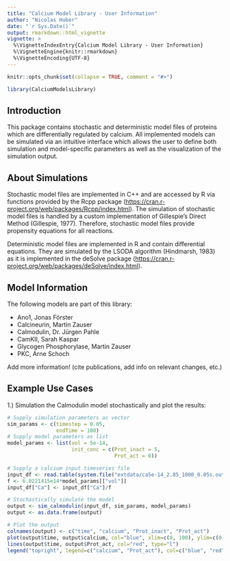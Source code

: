 ```yaml
---
title: "Calcium Model Library - User Information"
author: "Nicolas Huber"
date: "`r Sys.Date()`"
output: rmarkdown::html_vignette
vignette: >
  %\VignetteIndexEntry{Calcium Model Library - User Information}
  %\VignetteEngine{knitr::rmarkdown}
  %\VignetteEncoding{UTF-8}
---
```


```r
knitr::opts_chunk$set(collapse = TRUE, comment = "#>")
```

```r
library(CalciumModelsLibrary)
```

## Introduction

This package contains stochastic and deterministic model files of proteins which are differentially regulated by calcium. 
All implemented models can be simulated via an intuitive interface which allows the user to define both simulation and model-specific parameters as well as the visualization of the simulation output. 

## About Simulations

Stochastic model files are implemented in C++ and are accessed by R via functions provided by the Rcpp package (<https://cran.r-project.org/web/packages/Rcpp/index.html>). The simulation of stochastic model files is handled by a custom implementation of Gillespie's Direct Method (Gillespie, 1977). Therefore, stochastic model files provide propensity equations for all reactions.

Deterministic model files are implemented in R and contain differential equations. They are simulated by the LSODA algorithm (Hindmarsh, 1983) as it is implemented in the deSolve package (<https://cran.r-project.org/web/packages/deSolve/index.html>).

## Model Information

The following models are part of this library:

- Ano1, Jonas Förster
- Calcineurin, Martin Zauser
- Calmodulin, Dr. Jürgen Pahle
- CamKII, Sarah Kaspar
- Glycogen Phosphorylase, Martin Zauser
- PKC, Arne Schoch

Add more information! (cite publications, add info on relevant changes, etc.)

## Example Use Cases

1.) Simulation the Calmodulin model stochastically and plot the results:

```r
# Supply simulation parameters as vector
sim_params <- c(timestep = 0.05,
                endTime = 100)
# Supply model parameters as list
model_params <- list(vol = 5e-14,
                     init_conc = c(Prot_inact = 5,
                                   Prot_act = 0))

# Supply a calcium input timeseries file
input_df <- read.table(system.file("extdata/ca5e-14_2.85_1000_0.05s.out", package = "CalciumModelsLibrary"), col.names = c("time", "steps", "G_alpha", "PLC", "Ca"))
f <- 6.0221415e14*model_params[["vol"]]
input_df["Ca"] <- input_df["Ca"]/f

# Stochastically simulate the model
output <- sim_calmodulin(input_df, sim_params, model_params)
output <- as.data.frame(output)

# Plot the output
colnames(output) <- c("time", "calcium", "Prot_inact", "Prot_act")
plot(output$time, output$calcium, col="blue", xlim=c(0, 100), ylim=c(0,15), type="l", xlab="time", ylab="concentration")
lines(output$time, output$Prot_act, col="red", type="l")
legend("topright", legend=c("calcium", "Prot_act"), col=c("blue", "red"), lty=c(1,1))
```

